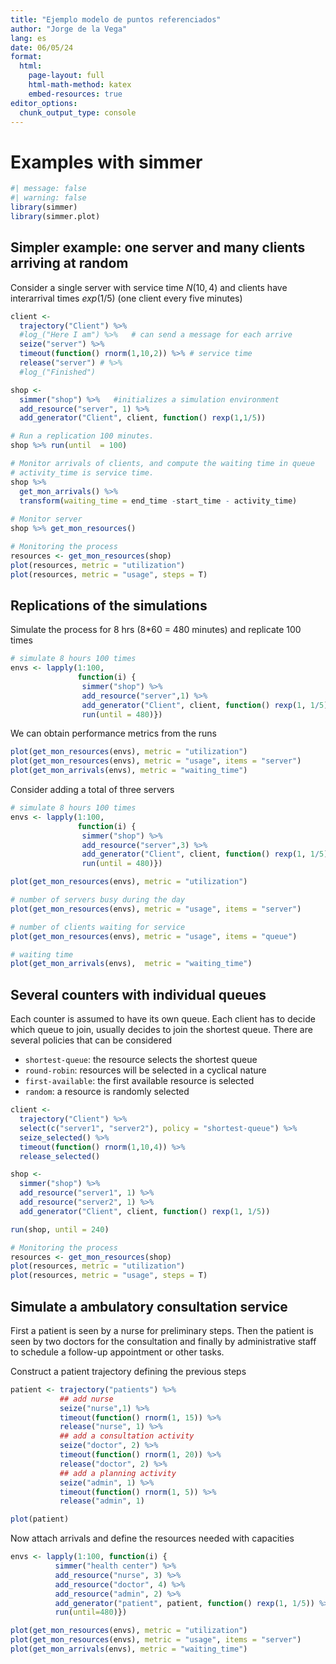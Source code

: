 ```yaml
---
title: "Ejemplo modelo de puntos referenciados"
author: "Jorge de la Vega"
lang: es
date: 06/05/24
format: 
  html:
    page-layout: full
    html-math-method: katex
    embed-resources: true
editor_options: 
  chunk_output_type: console
---
```



# Examples with simmer

```r
#| message: false
#| warning: false
library(simmer)
library(simmer.plot)
```


## Simpler example: one server and many clients arriving at random

Consider a single server with service time $N(10,4)$ and clients have interarrival times $exp(1/5)$  (one client every five minutes)


```r
client <- 
  trajectory("Client") %>% 
  #log_("Here I am") %>%   # can send a message for each arrive
  seize("server") %>%
  timeout(function() rnorm(1,10,2)) %>% # service time
  release("server") # %>%
  #log_("Finished")

shop <- 
  simmer("shop") %>%   #initializes a simulation environment
  add_resource("server", 1) %>%
  add_generator("Client", client, function() rexp(1,1/5))

# Run a replication 100 minutes. 
shop %>% run(until  = 100)

# Monitor arrivals of clients, and compute the waiting time in queue
# activity_time is service time. 
shop %>% 
  get_mon_arrivals() %>%
  transform(waiting_time = end_time -start_time - activity_time)
  
# Monitor server
shop %>% get_mon_resources()

# Monitoring the process
resources <- get_mon_resources(shop)
plot(resources, metric = "utilization")
plot(resources, metric = "usage", steps = T)
```


## Replications of the simulations

 Simulate the process for 8 hrs (8*60 = 480 minutes) and replicate 100 times
 
```r
# simulate 8 hours 100 times
envs <- lapply(1:100, 
               function(i) {
                simmer("shop") %>% 
                add_resource("server",1) %>%
                add_generator("Client", client, function() rexp(1, 1/5)) %>%
                run(until = 480)})
```

 We can obtain performance metrics from the runs

```r
plot(get_mon_resources(envs), metric = "utilization")
plot(get_mon_resources(envs), metric = "usage", items = "server")
plot(get_mon_arrivals(envs), metric = "waiting_time")
```

Consider adding a total of three servers

```r
# simulate 8 hours 100 times
envs <- lapply(1:100, 
               function(i) {
                simmer("shop") %>% 
                add_resource("server",3) %>%
                add_generator("Client", client, function() rexp(1, 1/5)) %>%
                run(until = 480)})
```

```r
plot(get_mon_resources(envs), metric = "utilization")

# number of servers busy during the day 
plot(get_mon_resources(envs), metric = "usage", items = "server")

# number of clients waiting for service
plot(get_mon_resources(envs), metric = "usage", items = "queue")

# waiting time
plot(get_mon_arrivals(envs),  metric = "waiting_time")
```


## Several counters with individual queues

Each counter is assumed to have its own queue. Each client has to decide which queue to join, usually decides to join the shortest queue. There are several policies that can be considered

- `shortest-queue`: the resource selects the shortest queue
- `round-robin`:  resources will be selected in a cyclical nature
- `first-available`:  the first available resource is selected
- `random`: a resource is randomly selected

```r
client <-
  trajectory("Client") %>%
  select(c("server1", "server2"), policy = "shortest-queue") %>%
  seize_selected() %>%
  timeout(function() rnorm(1,10,4)) %>%
  release_selected() 

shop <-
  simmer("shop") %>%
  add_resource("server1", 1) %>%
  add_resource("server2", 1) %>%
  add_generator("Client", client, function() rexp(1, 1/5))

run(shop, until = 240)

# Monitoring the process
resources <- get_mon_resources(shop)
plot(resources, metric = "utilization")
plot(resources, metric = "usage", steps = T)
```

## Simulate a ambulatory consultation service

First a patient is seen by a nurse for preliminary steps. Then the patient is seen by two doctors for the consultation and finally by administrative staff to schedule a follow-up appointment or other tasks.

Construct a patient trajectory defining the previous steps

```r
patient <- trajectory("patients") %>% 
           ## add nurse 
           seize("nurse",1) %>% 
           timeout(function() rnorm(1, 15)) %>%
           release("nurse", 1) %>%
           ## add a consultation activity
           seize("doctor", 2) %>%
           timeout(function() rnorm(1, 20)) %>%
           release("doctor", 2) %>%
           ## add a planning activity
           seize("admin", 1) %>%
           timeout(function() rnorm(1, 5)) %>%
           release("admin", 1)

plot(patient)  
```

Now attach arrivals and define the resources needed with capacities

```r
envs <- lapply(1:100, function(i) {
          simmer("health center") %>%
          add_resource("nurse", 3) %>%
          add_resource("doctor", 4) %>%
          add_resource("admin", 2) %>%
          add_generator("patient", patient, function() rexp(1, 1/5)) %>%
          run(until=480)})
```

```r
plot(get_mon_resources(envs), metric = "utilization")
plot(get_mon_resources(envs), metric = "usage", items = "server")
plot(get_mon_arrivals(envs), metric = "waiting_time")
```

